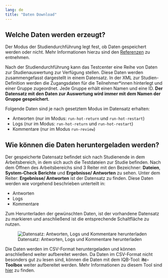 ```yaml
---
lang: de
title: "Daten Download"
---
```


## Welche Daten werden erzeugt?

::: {.callout-important}
Der Modus der Studiendurchführung legt fest, ob Daten gespeichert werden oder nicht. Mehr Informationen hierzu sind den [Referenzen](/Referenzen/Modi_der_Testdurchfuehrung.qmd) zu entnehmen.
:::

Nach der Studiendurchführung kann das Testcenter eine Reihe von Daten zur Studienauswertung zur Verfügung stellen. Diese Daten werden zusammengefasst dargestellt in einem Datensatz. In der XML zur Studien-Definition werden die Zugangsdaten für die Teilnehmer\*innen hinterlegt und einer Gruppe zugeordnet. Jede Gruppe erhält einen Namen und eine ID. **Der Datensatz mit den Daten zur Auswertung wird immer mit dem Namen der Gruppe gespeichert.**

Folgende Daten sind je nach gesetztem Modus im Datensatz erhalten:

* Antworten (nur im Modus: `run-hot-return` und `run-hot-restart`)
* Logs (nur im Modus: `run-hot-return` und `run-hot-restart`)
* Kommentare (nur im Modus `run-review`)

## Wie können die Daten heruntergeladen werden?

Der gespeicherte Datensatz befindet sich nach Studienende in dem Arbeitsbereich, in dem sich auch die Testdateien zur Studie befinden.
Nach dem Öffnen des Arbeitsbereichs sind 3 Reiter mit den Bezeichner: **Dateien**, **System-Check Berichte** und **Ergebnisse/ Antworten** zu sehen. Unter dem Reiter: **Ergebnisse/ Antworten** ist der Datensatz zu finden. Diese Daten werden wie vorgehend beschrieben unterteilt in:

* Antworten
* Logs
* Kommentare

Zum Herunterladen der gewünschten Daten, ist der vorhandene Datensatz zu markieren und anschließend ist die entsprechende Schaltfläche zu nutzen.

![Datensatz: Antworten, Logs und Kommentare herunterladen](/Testcenter/TC_DatenDownload.png)

Die Daten werden im CSV-Format heruntergeladen und können anschließend weiter aufbereitet werden. Da Daten im CSV-Format nicht besonders gut zu lesen sind, können die Daten mit dem IQB-Tool: **itc-Toolbox** weiter aufbereitet werden. Mehr Informationen zu diesem Tool sind [hier](https://github.com/iqb-berlin/itc-toolbox) zu finden.